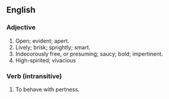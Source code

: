 ==English==
===Adjective===
#Open; evident; apert.
#Lively; brisk; sprightly; smart.
#Indecorously free, or presuming; saucy; bold; impertinent.
#High-spirited; vivacious

===Verb (intransitive)===
#To behave with pertness.